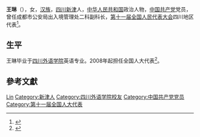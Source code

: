 {{Otheruses|王琳}}

'''王琳'''（{{bd|1971年||}}），女，[[汉族|汉族]]，[[四川|四川]][[新津|新津]]人，[[中华人民共和国|中华人民共和国]]政治人物，[[中国共产党|中国共产党]]党员，曾任成都市公安局出入境管理处二科副科长，[[第十一届全国人民代表大会|第十一届全国人民代表大会]]四川地区代表<ref>{{cite web|author=新华网|title=第十一届全国人大代表|url=http://news.xinhuanet.com/ziliao/2008-03/03/content_7708230.htm?node=36628|publisher=新华网|accessdate=2014-01-07|archive-date=2014-01-10|archive-url=https://web.archive.org/web/20140110211415/http://news.xinhuanet.com/ziliao/2008-03/03/content_7708230.htm?node=36628|dead-url=no}}</ref>。

== 生平 ==
王琳毕业于[[四川外语学院|四川外语学院]]英语专业。2008年起担任全国人大代表<ref>{{cite news|title=全国人大代表信息-王琳|url= http://210.82.31.1:8084/delegate/viewDelegate.action?dbid=112137|accessdate=2013-04-05|newspaper=全国人大网}}</ref>。

== 參考文獻 ==
{{reflist}}

{{Authority control}}
{{DEFAULTSORT:Wang王}}
[[Category:王姓|Lin]]
[[Category:新津人|Category:新津人]]
[[Category:四川外语学院校友|Category:四川外语学院校友]]
[[Category:中国共产党党员|Category:中国共产党党员]]
[[Category:第十一届全国人大代表|Category:第十一届全国人大代表]]